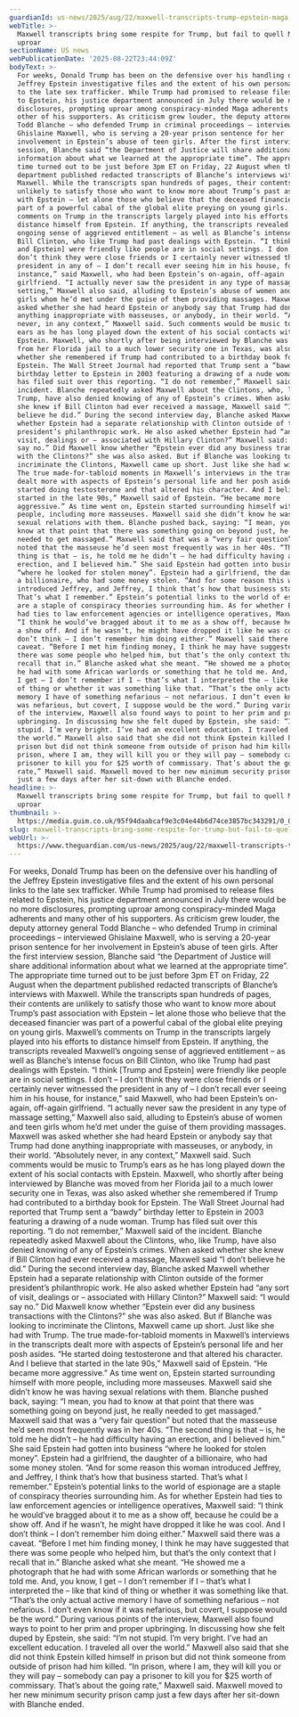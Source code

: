 ```yaml
---
guardianId: us-news/2025/aug/22/maxwell-transcripts-trump-epstein-maga
webTitle: >-
  Maxwell transcripts bring some respite for Trump, but fail to quell Maga
  uproar 
sectionName: US news
webPublicationDate: '2025-08-22T23:44:09Z'
bodyText: >-
  For weeks, Donald Trump has been on the defensive over his handling of the
  Jeffrey Epstein investigative files and the extent of his own personal links
  to the late sex trafficker. While Trump had promised to release files related
  to Epstein, his justice department announced in July there would be no more
  disclosures, prompting uproar among conspiracy-minded Maga adherents and many
  other of his supporters. As criticism grew louder, the deputy attorney general
  Todd Blanche – who defended Trump in criminal proceedings – interviewed
  Ghislaine Maxwell, who is serving a 20-year prison sentence for her
  involvement in Epstein’s abuse of teen girls. After the first interview
  session, Blanche said “the Department of Justice will share additional
  information about what we learned at the appropriate time”. The appropriate
  time turned out to be just before 3pm ET on Friday, 22 August when the
  department published redacted transcripts of Blanche’s interviews with
  Maxwell. While the transcripts span hundreds of pages, their contents are
  unlikely to satisfy those who want to know more about Trump’s past association
  with Epstein – let alone those who believe that the deceased financier was
  part of a powerful cabal of the global elite preying on young girls. Maxwell’s
  comments on Trump in the transcripts largely played into his efforts to
  distance himself from Epstein. If anything, the transcripts revealed Maxwell’s
  ongoing sense of aggrieved entitlement – as well as Blanche’s intense focus on
  Bill Clinton, who like Trump had past dealings with Epstein. “I think [Trump
  and Epstein] were friendly like people are in social settings. I don’t – I
  don’t think they were close friends or I certainly never witnessed the
  president in any of – I don’t recall ever seeing him in his house, for
  instance,” said Maxwell, who had been Epstein’s on-again, off-again
  girlfriend. “I actually never saw the president in any type of massage
  setting,” Maxwell also said, alluding to Epstein’s abuse of women and teen
  girls whom he’d met under the guise of them providing massages. Maxwell was
  asked whether she had heard Epstein or anybody say that Trump had done
  anything inappropriate with masseuses, or anybody, in their world. “Absolutely
  never, in any context,” Maxwell said. Such comments would be music to Trump’s
  ears as he has long played down the extent of his social contacts with
  Epstein. Maxwell, who shortly after being interviewed by Blanche was moved
  from her Florida jail to a much lower security one in Texas, was also asked
  whether she remembered if Trump had contributed to a birthday book for
  Epstein. The Wall Street Journal had reported that Trump sent a “bawdy”
  birthday letter to Epstein in 2003 featuring a drawing of a nude woman. Trump
  has filed suit over this reporting. “I do not remember,” Maxwell said of the
  incident. Blanche repeatedly asked Maxwell about the Clintons, who, like
  Trump, have also denied knowing of any of Epstein’s crimes. When asked whether
  she knew if Bill Clinton had ever received a massage, Maxwell said “I don’t
  believe he did.” During the second interview day, Blanche asked Maxwell
  whether Epstein had a separate relationship with Clinton outside of the former
  president’s philanthropic work. He also asked whether Epstein had “any sort of
  visit, dealings or – associated with Hillary Clinton?” Maxwell said: “I would
  say no.” Did Maxwell know whether “Epstein ever did any business transactions
  with the Clintons?” she was also asked. But if Blanche was looking to
  incriminate the Clintons, Maxwell came up short. Just like she had with Trump.
  The true made-for-tabloid moments in Maxwell’s interviews in the transcripts
  dealt more with aspects of Epstein’s personal life and her posh asides. “He
  started doing testosterone and that altered his character. And I believe that
  started in the late 90s,” Maxwell said of Epstein. “He became more
  aggressive.” As time went on, Epstein started surrounding himself with more
  people, including more masseuses. Maxwell said she didn’t know he was having
  sexual relations with them. Blanche pushed back, saying: “I mean, you had to
  know at that point that there was something going on beyond just, he really
  needed to get massaged.” Maxwell said that was a “very fair question” but
  noted that the masseuse he’d seen most frequently was in her 40s. “The second
  thing is that – is, he told me he didn’t – he had difficulty having an
  erection, and I believed him.” She said Epstein had gotten into business
  “where he looked for stolen money”. Epstein had a girlfriend, the daughter of
  a billionaire, who had some money stolen. “And for some reason this woman
  introduced Jeffrey, and Jeffrey, I think that’s how that business started.
  That’s what I remember.” Epstein’s potential links to the world of espionage
  are a staple of conspiracy theories surrounding him. As for whether Epstein
  had ties to law enforcement agencies or intelligence operatives, Maxwell said:
  “I think he would’ve bragged about it to me as a show off, because he could be
  a show off. And if he wasn’t, he might have dropped it like he was cool. And I
  don’t think – I don’t remember him doing either.” Maxwell said there was a
  caveat. “Before I met him finding money, I think he may have suggested that
  there was some people who helped him, but that’s the only context that I
  recall that in.” Blanche asked what she meant. “He showed me a photograph that
  he had with some African warlords or something that he told me. And, you know,
  I get – I don’t remember if I – that’s what I interpreted the – like that kind
  of thing or whether it was something like that. “That’s the only actual active
  memory I have of something nefarious – not nefarious. I don’t even know if it
  was nefarious, but covert, I suppose would be the word.” During various points
  of the interview, Maxwell also found ways to point to her prim and proper
  upbringing. In discussing how she felt duped by Epstein, she said: “I’m not
  stupid. I’m very bright. I’ve had an excellent education. I traveled all over
  the world.” Maxwell also said that she did not think Epstein killed himself in
  prison but did not think someone from outside of prison had him killed. “In
  prison, where I am, they will kill you or they will pay – somebody can pay a
  prisoner to kill you for $25 worth of commissary. That’s about the going
  rate,” Maxwell said. Maxwell moved to her new minimum security prison camp
  just a few days after her sit-down with Blanche ended.
headline: >-
  Maxwell transcripts bring some respite for Trump, but fail to quell Maga
  uproar 
thumbnail: >-
  https://media.guim.co.uk/95f94daabcaf9e3c04e44b6d74ce3857bc343291/0_0_706_565/500.jpg
slug: maxwell-transcripts-bring-some-respite-for-trump-but-fail-to-quell-maga-uproar
webUrl: >-
  https://www.theguardian.com/us-news/2025/aug/22/maxwell-transcripts-trump-epstein-maga
---
```

For weeks, Donald Trump has been on the defensive over his handling of the Jeffrey Epstein investigative files and the extent of his own personal links to the late sex trafficker. While Trump had promised to release files related to Epstein, his justice department announced in July there would be no more disclosures, prompting uproar among conspiracy-minded Maga adherents and many other of his supporters. As criticism grew louder, the deputy attorney general Todd Blanche – who defended Trump in criminal proceedings – interviewed Ghislaine Maxwell, who is serving a 20-year prison sentence for her involvement in Epstein’s abuse of teen girls. After the first interview session, Blanche said “the Department of Justice will share additional information about what we learned at the appropriate time”. The appropriate time turned out to be just before 3pm ET on Friday, 22 August when the department published redacted transcripts of Blanche’s interviews with Maxwell. While the transcripts span hundreds of pages, their contents are unlikely to satisfy those who want to know more about Trump’s past association with Epstein – let alone those who believe that the deceased financier was part of a powerful cabal of the global elite preying on young girls. Maxwell’s comments on Trump in the transcripts largely played into his efforts to distance himself from Epstein. If anything, the transcripts revealed Maxwell’s ongoing sense of aggrieved entitlement – as well as Blanche’s intense focus on Bill Clinton, who like Trump had past dealings with Epstein. “I think [Trump and Epstein] were friendly like people are in social settings. I don’t – I don’t think they were close friends or I certainly never witnessed the president in any of – I don’t recall ever seeing him in his house, for instance,” said Maxwell, who had been Epstein’s on-again, off-again girlfriend. “I actually never saw the president in any type of massage setting,” Maxwell also said, alluding to Epstein’s abuse of women and teen girls whom he’d met under the guise of them providing massages. Maxwell was asked whether she had heard Epstein or anybody say that Trump had done anything inappropriate with masseuses, or anybody, in their world. “Absolutely never, in any context,” Maxwell said. Such comments would be music to Trump’s ears as he has long played down the extent of his social contacts with Epstein. Maxwell, who shortly after being interviewed by Blanche was moved from her Florida jail to a much lower security one in Texas, was also asked whether she remembered if Trump had contributed to a birthday book for Epstein. The Wall Street Journal had reported that Trump sent a “bawdy” birthday letter to Epstein in 2003 featuring a drawing of a nude woman. Trump has filed suit over this reporting. “I do not remember,” Maxwell said of the incident. Blanche repeatedly asked Maxwell about the Clintons, who, like Trump, have also denied knowing of any of Epstein’s crimes. When asked whether she knew if Bill Clinton had ever received a massage, Maxwell said “I don’t believe he did.” During the second interview day, Blanche asked Maxwell whether Epstein had a separate relationship with Clinton outside of the former president’s philanthropic work. He also asked whether Epstein had “any sort of visit, dealings or – associated with Hillary Clinton?” Maxwell said: “I would say no.” Did Maxwell know whether “Epstein ever did any business transactions with the Clintons?” she was also asked. But if Blanche was looking to incriminate the Clintons, Maxwell came up short. Just like she had with Trump. The true made-for-tabloid moments in Maxwell’s interviews in the transcripts dealt more with aspects of Epstein’s personal life and her posh asides. “He started doing testosterone and that altered his character. And I believe that started in the late 90s,” Maxwell said of Epstein. “He became more aggressive.” As time went on, Epstein started surrounding himself with more people, including more masseuses. Maxwell said she didn’t know he was having sexual relations with them. Blanche pushed back, saying: “I mean, you had to know at that point that there was something going on beyond just, he really needed to get massaged.” Maxwell said that was a “very fair question” but noted that the masseuse he’d seen most frequently was in her 40s. “The second thing is that – is, he told me he didn’t – he had difficulty having an erection, and I believed him.” She said Epstein had gotten into business “where he looked for stolen money”. Epstein had a girlfriend, the daughter of a billionaire, who had some money stolen. “And for some reason this woman introduced Jeffrey, and Jeffrey, I think that’s how that business started. That’s what I remember.” Epstein’s potential links to the world of espionage are a staple of conspiracy theories surrounding him. As for whether Epstein had ties to law enforcement agencies or intelligence operatives, Maxwell said: “I think he would’ve bragged about it to me as a show off, because he could be a show off. And if he wasn’t, he might have dropped it like he was cool. And I don’t think – I don’t remember him doing either.” Maxwell said there was a caveat. “Before I met him finding money, I think he may have suggested that there was some people who helped him, but that’s the only context that I recall that in.” Blanche asked what she meant. “He showed me a photograph that he had with some African warlords or something that he told me. And, you know, I get – I don’t remember if I – that’s what I interpreted the – like that kind of thing or whether it was something like that. “That’s the only actual active memory I have of something nefarious – not nefarious. I don’t even know if it was nefarious, but covert, I suppose would be the word.” During various points of the interview, Maxwell also found ways to point to her prim and proper upbringing. In discussing how she felt duped by Epstein, she said: “I’m not stupid. I’m very bright. I’ve had an excellent education. I traveled all over the world.” Maxwell also said that she did not think Epstein killed himself in prison but did not think someone from outside of prison had him killed. “In prison, where I am, they will kill you or they will pay – somebody can pay a prisoner to kill you for $25 worth of commissary. That’s about the going rate,” Maxwell said. Maxwell moved to her new minimum security prison camp just a few days after her sit-down with Blanche ended.
